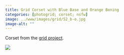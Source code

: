 ```yaml
---
title: Grid Corset with Blue Base and Orange Boning
categories: [photogrid; corset; nsfw]
image: ../www/images/grid/52_b-o.jpg
image-alt: ""
---
```


Corset from the [grid project](/posts/2025-01-27_grid-project.html).

![](../www/images/grid/52_b-o.jpg)

